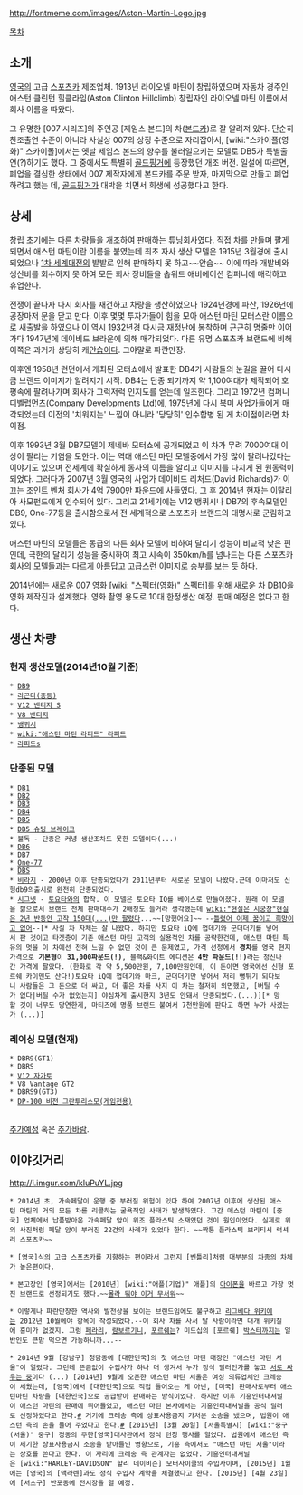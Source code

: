 http://fontmeme.com/images/Aston-Martin-Logo.jpg

[[목차]]

== 소개 ==
[[영국]]의 고급 [[스포츠카]] 제조업체. 1913년 라이오넬 마틴이 창립하였으며 자동차 경주인 애스턴 클린턴 힐클라임(Aston Clinton Hillclimb) 창립자인 라이오넬 마틴 이름에서 회사 이름을 따왔다. 

그 유명한 [007 시리즈]의 주인공 [제임스 본드]의 차([[본드카]])로 잘 알려져 있다. 단순히 찬조출연 수준이 아니라 사실상 007의 상징 수준으로 자리잡아서, [wiki:"스카이폴(영화)" 스카이폴]에서는 옛날 제임스 본드의 향수를 불러일으키는 모델로 DB5가 특별출연(?)하기도 했다. 그 중에서도 특별히 [[골드핑거]]에 등장했던 개조 버전. 일설에 따르면, 폐업을 결심한 상태에서 007 제작자에게 본드카를 주문 받자, 마지막으로 만들고 폐업하려고 했는 데, [[골드핑거]]가 대박을 치면서 회생에 성공했다고 한다.
 
== 상세 ==
창립 초기에는 다른 차량들을 개조하여 판매하는 튜닝회사였다. 직접 차를 만들며 팔게 되면서 애스턴 마틴이란 이름을 붙였는데 최초 자사 생산 모델은 1915년 3월경에 출시되었으나 [[1차 세계대전]]의 발발로 인해 판매하지 못 하고~~안습~~ 이에 따라 개발비와 생산비를 회수하지 못 하여 모든 회사 장비들을 솝위드 애비에이션 컴퍼니에 매각하고 휴업한다.

전쟁이 끝나자 다시 회사를 재건하고 차량을 생산하였으나 1924년경에 파산, 1926년에 공장마저 문을 닫고 만다. 이후 몇몇 투자가들이 힘을 모아 애스턴 마틴 모터스란 이름으로 새출발을 하였으나 이 역시 1932년경 다시금 재정난에 봉착하며 근근히 명줄만 이어가다 1947년에 데이비드 브라운에 의해 매각되었다. 다른 유명 스포츠카 브랜드에 비해 이쪽은 과거가 상당히 캐[[안습]]이다. 그야말로 파란만장.

이후엔 1958년 런던에서 개최된 모터쇼에서 발표한 DB4가 사람들의 눈길을 끌어 다시금 브랜드 이미지가 알려지기 시작. DB4는 단종 되기까지 약 1,100여대가 제작되어 호평속에 팔려나가며 회사가 그럭저럭 인지도를 얻는데 일조한다. 그리고 1972년 컴퍼니 디벨럽먼츠(Company Developments Ltd)에, 1975년에 다시 북미 사업가들에게 매각되었는데 이전의 '치워지는' 느낌이 아니라 '당당히' 인수합병 된 게 차이점이라면 차이점.

이후 1993년 3월 DB7모델이 제네바 모터쇼에 공개되었고 이 차가 무려 7000여대 이상이 팔리는 기염을 토한다. 이는 역대 애스턴 마틴 모델중에서 가장 많이 팔려나갔다는 이야기도 있으며 전세계에 확실하게 동사의 이름을 알리고 이미지를 다지게 된 원동력이 되었다. 그러다가 2007년 3월 영국의 사업가 데이비드 리처드(David Richards)가 이끄는 조인트 벤처 회사가 4억 7900만 파운드에 사들였다. 그 후 2014년 현재는 이탈리아 사모펀드에게 인수되어 있다. 
그리고 21세기에는 V12 뱅퀴시나 DB7의 후속모델인 DB9, One-77등을 출시함으로서 전 세계적으로 스포츠카 브랜드의 대명사로 군림하고 있다. 

애스턴 마틴의 모델들은 동급의 다른 회사 모델에 비하여 달리기 성능이 비교적 낮은 편인데, 극한의 달리기 성능을 중시하여 최고 시속이 350km/h를 넘나드는 다른 스포츠카 회사의 모델들과는 다르게 아름답고 고급스런 이미지로 승부를 보는 듯 하다.

2014년에는 새로운 007 영화 [wiki: "스펙터(영화)" 스펙터]를 위해 새로운 차 DB10을 영화 제작진과 설계했다. 영화 촬영 용도로 10대 한정생산 예정. 판매 예정은 없다고 한다.
== 생산 차량 ==

=== 현재 생산모델(2014년10월 기준) ===
 * [[DB9]]
 * [[라곤다(중동)]]
 * [[V12 밴티지 S]]
 * [[V8 밴티지]]
 * [[뱅퀴시]]
 * [[wiki:"애스턴 마틴 라피드" 라피드]] 
 * [[라피드s]]

=== 단종된 모델 ===
 * [[DB1]]
 * [[DB2]]
 * [[DB3]]
 * [[DB4]]
 * [[DB5]]
 * [[DB5 슈팅 브레이크]]
 * 불독 - 단종은 커녕 생산조차도 못한 모델이다(...)
 * [[DB6]]
 * [[DB7]]
 * [[애스턴 마틴 One-77|One-77]]
 * [[DBS]]
 * [[비라지]] - 2000년 이후 단종되었다가 2011년부터 새로운 모델이 나왔다.근데 이마저도 신형db9의출시로 완전히 단종되었다.
 * [[시그넷]] - [[토요타]]와의 합작. 이 모델은 토요타 IQ를 베이스로 만들어졌다. 원래 이 모델을 팖으로서 브랜드 전체 판매대수가 2배정도 늘거라 생각했는데 [[wiki:"현실은 시궁창"현실은 2년 반동안 고작 150대(...)만 팔렸다]]...~~[망했어요]~~ --[[틀렸어 이제 꿈이고 희망이고 없어]]--[* 사실 차 자체는 잘 나왔다. 하지만 토요타 iQ에 껍데기와 군더더기를 넣어서 판 것이고 타겟층이 기존 애스턴 마틴 고객의 실용적인 차를 공략한건데, 애스턴 마틴 특유의 멋을 이 차에선 전혀 느낄 수 없던 것이 큰 문제였고, 가격 선정에서 '''경차'''를 영국 현지가격으로 '''기본형'''이 '''31,000파운드(!)''', 블랙&화이트 에디션은 '''4만 파운드(!!)'''라는 정신나간 가격에 팔았다. (한화로 각 약 5,500만원, 7,100만원인데, 이 돈이면 영국에선 신형 포르쉐 카이맨도 산다!)토요타 iQ에 껍데기와 마크, 군더더기만 넣어서 저리 뻥튀기 되다보니 사람들은 그 돈으로 더 싸고, 더 좋은 차를 사지 이 차는 철저히 외면했고, [버틸 수가 없다|버틸 수가 없었는지] 야심차게 출시한지 3년도 안돼서 단종되었다.(...)][* 망할 것이 너무도 당연한게, 마티즈에 명품 브랜드 붙여서 7천만원에 판다고 하면 누가 사겠는가 (...)]
=== 레이싱 모델(현재) ===
 * DBR9(GT1)
 * DBRS
 * [[V12 자가토]]
 * V8 Vantage GT2
 * DBRS9(GT3)
 * [[DP-100 비전 그란투리스모(게임전용)]]
 
 
[[추가예정]] 혹은 [[추가바람]].

== 이야깃거리 ==
http://i.imgur.com/kIuPuYL.jpg
 * 2014년 초, 가속페달이 운행 중 부러질 위험이 있다 하여 2007년 이후에 생산된 애스턴 마틴의 거의 모든 차를 리콜하는 굴욕적인 사태가 발생하였다. 그간 애스턴 마틴이 [중국] 업체에서 납품받아온 가속페달 암이 위조 플라스틱 소재였던 것이 원인이었다. 실제로 위의 사진처럼 페달 암이 부러진 22건의 사례가 있었다 한다. ~~짝퉁 플라스틱 브리티시 럭셔리 스포츠카~~

 * [영국]식의 고급 스포츠카를 지향하는 편이라서 그런지 [벤틀리]처럼 대부분의 차종의 차체가 높은편이다.

 * 본고장인 [영국]에서는 [2010년] [wiki:"애플(기업)" 애플]의 [[아이폰]]을 바르고 가장 멋진 브랜드로 선정되기도 했다.~~[[몰라 뭐야 이거 무서워]]~~

 * 이렇게나 파란만장한 역사와 발전상을 보이는 브랜드임에도 불구하고 [[리그베다 위키]]에는 2012년 10월에야 항목이 작성되었다.--이 회사 차를 사서 탈 사람이라면 대개 위키질에 흥미가 없겠지. 그럼 [[페라리]], [[람보르기니]], [[포르쉐]]는? 미드십의 [포르쉐] [[박스터]]까지는 일반인도 큰맘 먹으면 가능하니까...--

 * 2014년 9월 [강남구] 청담동에 [대한민국]의 첫 애스턴 마틴 매장인 "애스턴 마틴 서울"이 열렸다. 그런데 뜬금없이 수입사가 하나 더 생겨서 누가 정식 딜러인가를 놓고 [http://autotimes.hankyung.com/search/apps/news.sub_view?popup=0&nkey=201503091438151&c1=03&c2=00&nid=03 서로 싸우는 중]이다 (...) [2014년] 9월에 오픈한 애스턴 마틴 서울은 여성 의류업체인 크레송이 세웠는데, [영국]에서 [대한민국]으로 직접 들어오는 게 아닌, [미국] 판매사로부터 애스턴마틴 차량을 [대한민국]으로 공급받아 판매하는 방식이었다. 하지만 이후 기흥인터내셔널이 애스턴 마틴의 판매에 뛰어들었고, 애스턴 마틴 본사에서는 기흥인터내셔널을 공식 딜러로 선정하였다고 한다.[http://news.naver.com/main/read.nhn?mode=LSD&mid=sec&sid1=101&oid=022&aid=0002800476 #] 거기에 크레송 측에 상표사용금지 가처분 소송을 냈으며, 법원이 애스턴 측의 손을 들어 주었다고 한다.[http://www.newstomato.com/ReadNews.aspx?no=543664 #] [2015년] [3월 20일] [서울특별시] [wiki:"중구(서울)" 중구] 정동의 주한[영국]대사관에서 정식 런칭 행사를 열었다. 법원에서 애스턴 측이 제기한 상표사용금지 소송을 받아들인 영향으로, 기흥 측에서도 "애스턴 마틴 서울"이라는 상호를 쓴다고 한다. 이 자리에 크레송 측 관계자는 없었다. 기흥인터내셔널은 [wiki:"HARLEY-DAVIDSON" 할리 데이비슨] 모터사이클의 수입사이며, [2015년] 1월에는 [영국]의 [맥라렌]과도 정식 수입사 계약을 체결했다고 한다. [2015년] [4월 23일]에 [서초구] 반포동에 전시장을 열 예정.
